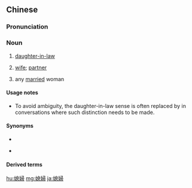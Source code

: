 {{also|媳妇}}
==Chinese==
{{zh-forms|s=媳妇}}

===Pronunciation===
{{zh-pron
|m=xífù,xífer,tl=y,er=y,ertl=y,2nb=colloquial, erhua-ed
|c=sik1 fu5
|mn=xm,tw:sek-hū/qz:siak-hǔ/zz:sit-hū
|cat=n
}}

===Noun===
{{zh-noun}}

# [[daughter-in-law]]
# {{lb|zh|dialectal}} [[wife]]; [[partner]]
# {{lb|zh|dialectal}} any [[married]] woman

====Usage notes====
* To avoid ambiguity, the daughter-in-law sense is often replaced by {{zh-l|兒媳婦}} in conversations where such distinction needs to be made.

====Synonyms====
* {{sense|daughter-in-law}}
{{zh-dial}}
* {{sense|wife}} {{zh-l|妻子}}

====Derived terms====
{{zh-der|多年媳婦熬成婆|大媳婦|娶媳婦|媳婦熬成婆|小媳婦|巧媳婦煮不得沒米粥|弟媳婦|新來媳婦三日勤|毛腳媳婦|老媳婦|醜媳婦總得要見公婆|養媳婦|孫媳婦|準媳婦}}

[[hu:媳婦]]
[[mg:媳婦]]
[[ja:媳婦]]